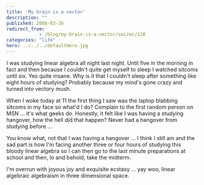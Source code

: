 ```yaml
---
title: 'My brain is a vector'
description: ""
published: 2008-03-26
redirect_from: 
            - /blog/my-brain-is-a-vector/swizec/120
categories: "life"
hero: ../../../defaultHero.jpg
---
```

I was studying linear algebra all night last night. Until five in the morning in fact and then because I couldn't quite get myself to sleep I watched sitcoms until six. Yes quite insane. Why is it that I couldn't sleep after something like eight hours of studying? Probably because my mind's gone crazy and turned into vectory mush.

When I woke today at 11 the first thing I saw was the laptop blabbing sitcoms in my face so what'd I do? Complain to the first random person on MSN ... it's what geeks do. Honestly, it felt like I was having a studying hangover, how the hell did that happen? Never had a hangover from studying before ...

You know what, not that I was having a hangover ... I think I still am and the sad part is how I'm facing another three or four hours of studying this bloody linear algebra so I can then go to the last minute preparations at school and then, lo and behold, take the midterm.

I'm overrun with joyous joy and exquisite ecstasy ... yay woo, linear algebraic algebraism in three dimensional space.